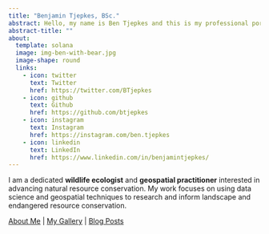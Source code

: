 ---
title: "Benjamin Tjepkes, BSc."
abstract: Hello, my name is Ben Tjepkes and this is my professional portfolio and technical blog site showcasing my work in ecology and geospatial.
abstract-title: ""
about:
  template: solana
  image: img-ben-with-bear.jpg
  image-shape: round
  links:
    - icon: twitter
      text: Twitter
      href: https://twitter.com/BTjepkes
    - icon: github
      text: Github
      href: https://github.com/btjepkes
    - icon: instagram
      text: Instagram
      href: https://instagram.com/ben.tjepkes
    - icon: linkedin
      text: LinkedIn
      href: https://www.linkedin.com/in/benjamintjepkes/ 
---

I am a dedicated **wildlife ecologist** and **geospatial practitioner** interested in advancing natural resource conservation. My work focuses on using data science and geospatial techniques to research and inform landscape and endangered resource conservation.

[About Me](about.qmd)  |  [My Gallery](gallery.qmd)  |  [Blog Posts](posts.qmd)
